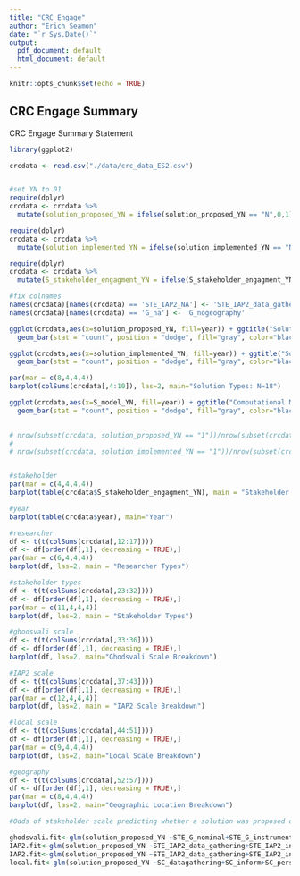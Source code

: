 ```yaml
---
title: "CRC Engage"
author: "Erich Seamon"
date: "`r Sys.Date()`"
output:
  pdf_document: default
  html_document: default
---
```


```r
knitr::opts_chunk$set(echo = TRUE)
```

## CRC Engage Summary

CRC Engage Summary Statement

```r

library(ggplot2)

crcdata <- read.csv("./data/crc_data_ES2.csv")


#set YN to 01
require(dplyr)
crcdata <- crcdata %>%
  mutate(solution_proposed_YN = ifelse(solution_proposed_YN == "N",0,1))

require(dplyr)
crcdata <- crcdata %>%
  mutate(solution_implemented_YN = ifelse(solution_implemented_YN == "N",0,1))

require(dplyr)
crcdata <- crcdata %>%
  mutate(S_stakeholder_engagment_YN = ifelse(S_stakeholder_engagment_YN == "N",0,1))

#fix colnames
names(crcdata)[names(crcdata) == 'STE_IAP2_NA'] <- 'STE_IAP2_data_gathering'
names(crcdata)[names(crcdata) == 'G_na'] <- 'G_nogeography'

```


```r
ggplot(crcdata,aes(x=solution_proposed_YN, fill=year)) + ggtitle("Solution Proposed: Y=18") +
  geom_bar(stat = "count", position = "dodge", fill="gray", color="black") + theme_minimal()

```

```r

ggplot(crcdata,aes(x=solution_implemented_YN, fill=year)) + ggtitle("Solution Implemented: Y=11") +
  geom_bar(stat = "count", position = "dodge", fill="gray", color="black") + theme_minimal()

```

```r

par(mar = c(8,4,4,4))
barplot(colSums(crcdata[,4:10]), las=2, main="Solution Types: N=18")

```


```r
ggplot(crcdata,aes(x=S_model_YN, fill=year)) + ggtitle("Computational Model Used: Y=366") +
  geom_bar(stat = "count", position = "dodge", fill="gray", color="black") + theme_minimal()
 
``` 


```r

# nrow(subset(crcdata, solution_proposed_YN == "1"))/nrow(subset(crcdata, solution_proposed_YN == "0"))
# 
# nrow(subset(crcdata, solution_implemented_YN == "1"))/nrow(subset(crcdata, solution_implemented_YN == "0"))


#stakeholder
par(mar = c(4,4,4,4))
barplot(table(crcdata$S_stakeholder_engagment_YN), main = "Stakeholder Engagment: N=92")

```


```r
#year
barplot(table(crcdata$year), main="Year")

```

```r
#researcher
df <- t(t(colSums(crcdata[,12:17])))
df <- df[order(df[,1], decreasing = TRUE),]
par(mar = c(6,4,4,4))
barplot(df, las=2, main = "Researcher Types")

```

```r

#stakeholder types
df <- t(t(colSums(crcdata[,23:32])))
df <- df[order(df[,1], decreasing = TRUE),]
par(mar = c(11,4,4,4))
barplot(df, las=2, main = "Stakeholder Types")

```

```r

#ghodsvali scale
df <- t(t(colSums(crcdata[,33:36])))
df <- df[order(df[,1], decreasing = TRUE),]
barplot(df, las=2, main="Ghodsvali Scale Breakdown")

```

```r

#IAP2 scale
df <- t(t(colSums(crcdata[,37:43])))
df <- df[order(df[,1], decreasing = TRUE),]
par(mar = c(12,4,4,4))
barplot(df, las=2, main = "IAP2 Scale Breakdown")

```

```r

#local scale
df <- t(t(colSums(crcdata[,44:51])))
df <- df[order(df[,1], decreasing = TRUE),]
par(mar = c(9,4,4,4))
barplot(df, las=2, main="Local Scale Breakdown")

```

```r

#geography
df <- t(t(colSums(crcdata[,52:57])))
df <- df[order(df[,1], decreasing = TRUE),]
par(mar = c(8,4,4,4))
barplot(df, las=2, main="Geographic Location Breakdown")

```

```r

#Odds of stakeholder scale predicting whether a solution was proposed or not

ghodsvali.fit<-glm(solution_proposed_YN ~STE_G_nominal+STE_G_instrumental+STE_G_representation+STE_G_transformative,family=binomial,data=crcdata)
IAP2.fit<-glm(solution_proposed_YN ~STE_IAP2_data_gathering+STE_IAP2_inform+STE_IAP2_consult+STE_IAP2_involve+STE_IAP2_collab+STE_IAP2_empower+STE_IAP2_researcher,family=binomial,data=crcdata)
IAP2.fit<-glm(solution_proposed_YN ~STE_IAP2_data_gathering+STE_IAP2_inform+STE_IAP2_consult+STE_IAP2_involve+STE_IAP2_collab+STE_IAP2_empower+STE_IAP2_researcher,family=binomial,data=crcdata)
local.fit<-glm(solution_proposed_YN ~SC_datagathering+SC_inform+SC_perspectives+SC_plan+SC_identify+SC_envision+SC_implement+SC_notdescribed,family=binomial,data=crcdata)



```



